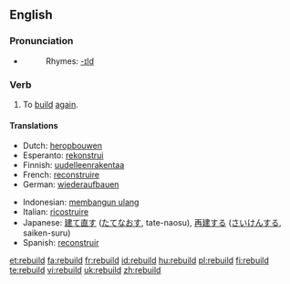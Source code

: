 ==English==

===Pronunciation===
* {{IPA|/'riːbɪld/}}
*: Rhymes: [[Rhymes:English:-ɪld|-ɪld]]

===Verb===
{{en-verb|rebuilds|rebuilding|rebuilt|rebuilt}}

# To [[build]] [[again]].

====Translations====
{{trans-top|to build again}}
* Dutch: [[heropbouwen]]
* Esperanto: [[rekonstrui]]
* Finnish: [[uudelleenrakentaa]]
* French: [[reconstruire]]
* German: [[wiederaufbauen]]
{{trans-mid}}
* Indonesian: [[bangun ulang|membangun ulang]]
* Italian: [[ricostruire]]
* Japanese: [[建て直す]] ([[たてなおす]], tate-naosu), [[再建]]する ([[さいけん]]する, saiken-suru)
* Spanish: [[reconstruir]]
{{trans-bottom}}

[[et:rebuild]]
[[fa:rebuild]]
[[fr:rebuild]]
[[id:rebuild]]
[[hu:rebuild]]
[[pl:rebuild]]
[[fi:rebuild]]
[[te:rebuild]]
[[vi:rebuild]]
[[uk:rebuild]]
[[zh:rebuild]]